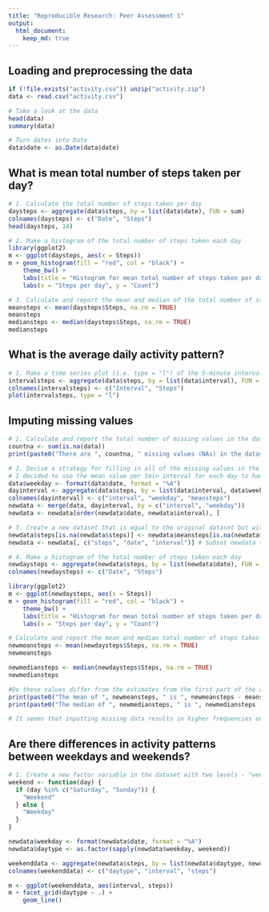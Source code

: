 ```yaml
---
title: "Reproducible Research: Peer Assessment 1"
output: 
  html_document:
    keep_md: true
---
```



## Loading and preprocessing the data
```r
if (!file.exists("activity.csv")) unzip("activity.zip")
data <- read.csv("activity.csv")

# Take a look at the data
head(data)
summary(data)

# Turn dates into Date
data$date <- as.Date(data$date)
```

## What is mean total number of steps taken per day?
```r
# 1. Calculate the total number of steps taken per day
daysteps <- aggregate(data$steps, by = list(data$date), FUN = sum)
colnames(daysteps) <- c("Date", "Steps")
head(daysteps, 14)
```

```r
# 2. Make a histogram of the total number of steps taken each day
library(ggplot2)
m <- ggplot(daysteps, aes(x = Steps))
m + geom_histogram(fill = "red", col = "black") + 
    theme_bw() +
    labs(title = "Histogram for mean total number of steps taken per day") +
    labs(x = "Steps per day", y = "Count")
```

```r
# 3. Calculate and report the mean and median of the total number of steps taken per day
meansteps <- mean(daysteps$Steps, na.rm = TRUE)
meansteps
mediansteps <- median(daysteps$Steps, na.rm = TRUE)
mediansteps
```

## What is the average daily activity pattern?
```r
# 1. Make a time series plot (i.e. type = "l") of the 5-minute interval (x-axis) and the average number of steps taken, averaged across all days (y-axis)
intervalsteps <- aggregate(data$steps, by = list(data$interval), FUN = mean, na.rm=TRUE)
colnames(intervalsteps) <- c("Interval", "Steps")
plot(intervalsteps, type = "l")
```

## Imputing missing values
```r
# 1. Calculate and report the total number of missing values in the dataset 
countna <- sum(is.na(data))
print(paste0("There are ", countna, " missing values (NAs) in the dataset"))
```

```r
# 2. Devise a strategy for filling in all of the missing values in the dataset
# I decided to use the mean value per 5min interval for each day to have higher accuracy.
data$weekday <- format(data$date, format = "%A")
dayinterval <- aggregate(data$steps, by = list(data$interval, data$weekday), FUN = mean, na.rm=TRUE)
colnames(dayinterval) <- c("interval", "weekday", "meansteps")
newdata <- merge(data, dayinterval, by = c("interval", "weekday"))
newdata <- newdata[order(newdata$date, newdata$interval), ]

# 3. Create a new dataset that is equal to the original dataset but with the missing data filled in
newdata$steps[is.na(newdata$steps)] <- newdata$meansteps[is.na(newdata$steps)] # Fill in missing values
newdata <- newdata[, c("steps", "date", "interval")] # Subset newdata to match the columns of the original dataset
```

```r
# 4. Make a histogram of the total number of steps taken each day 
newdaysteps <- aggregate(newdata$steps, by = list(newdata$date), FUN = sum)
colnames(newdaysteps) <- c("Date", "Steps")

library(ggplot2)
m <- ggplot(newdaysteps, aes(x = Steps))
m + geom_histogram(fill = "red", col = "black") + 
    theme_bw() +
    labs(title = "Histogram for mean total number of steps taken per day") +
    labs(x = "Steps per day", y = "Count")

# Calculate and report the mean and median total number of steps taken per day.
newmeansteps <- mean(newdaysteps$Steps, na.rm = TRUE)
newmeansteps

newmediansteps <- median(newdaysteps$Steps, na.rm = TRUE)
newmediansteps

#Do these values differ from the estimates from the first part of the assignment?
print(paste0("The mean of ", newmeansteps, " is ", newmeansteps - meansteps, " higher than the old dataset"))
print(paste0("The median of ", newmediansteps, " is ", newmediansteps - mediansteps, " higher than the old dataset"))

# It seems that inputting missing data results in higher frequencies on the histogram as well as higher values
```

## Are there differences in activity patterns between weekdays and weekends?
```r
# 1. Create a new factor variable in the dataset with two levels - "weekday" and "weekend" indicating whether a given date is a weekday or weekend day.
weekend <- function(day) {
  if (day %in% c("Saturday", "Sunday")) {
    "Weekend"
  } else {
    "Weekday"
  }
}

newdata$weekday <- format(newdata$date, format = "%A")
newdata$daytype <- as.factor(sapply(newdata$weekday, weekend))

weekenddata <- aggregate(newdata$steps, by = list(newdata$daytype, newdata$interval), FUN = mean)
colnames(weekenddata) <- c("daytype", "interval", "steps")

m <- ggplot(weekenddata, aes(interval, steps))
m + facet_grid(daytype ~ .) +
    geom_line()
```
